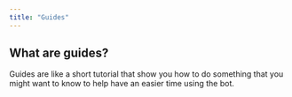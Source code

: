 ```yaml
---
title: "Guides"
---
```


## What are guides?

Guides are like a short tutorial that show you how to do something that you might want to know to help have an easier time using the bot.
